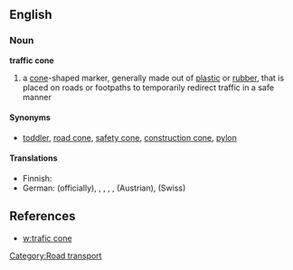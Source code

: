 ==English==
{{wikipedia}}
===Noun===

'''traffic cone'''

#a [[cone]]-shaped marker, generally made out of [[plastic]] or [[rubber]], that is placed on roads or footpaths to temporarily redirect traffic in a safe manner

====Synonyms====
*[[toddler]], [[road cone]], [[safety cone]], [[construction cone]], [[pylon]]

====Translations====
{{trans-top|a cone-shaped marker}}
*Finnish: {{t-|fi|liikennekeila}}
*German: {{t-|de|Leitkegel}} (officially), {{t-|de|Lübecker Hütchen}}, {{t-|de|Verkehrsleitkegel}}, {{t-|de|Pylon}}, {{t-|de|Verkehrshütchen}}, {{t-|de|Haberkornhütchen}} (Austrian), {{t-|de|Verkehrsstöggel}} (Swiss)
{{trans-mid}}
{{trans-bottom}}

==References==
*[[w:trafic cone]]

[[Category:Road transport]]
